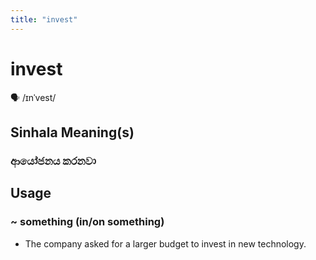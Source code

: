 ```yaml
---
title: "invest"
---
```


# invest

🗣️ /ɪnˈvest/

## Sinhala Meaning(s)

### ආයෝජනය කරනවා

## Usage

### ~ something (in/on something)

- The company asked for a larger budget to invest in new technology.

